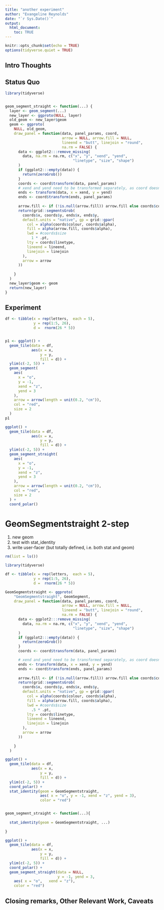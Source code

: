 ```yaml
---
title: "another experiment"
author: "Evangeline Reynolds"
date: "`r Sys.Date()`"
output: 
  html_document:
    toc: TRUE
---
```


```r
knitr::opts_chunk$set(echo = TRUE)
options(tidyverse.quiet = TRUE)
```




## Intro Thoughts


## Status Quo

```r
library(tidyverse)


geom_segment_straight <- function(...) {
  layer <- geom_segment(...)
  new_layer <- ggproto(NULL, layer)
  old_geom <- new_layer$geom
  geom <- ggproto(
    NULL, old_geom,
    draw_panel = function(data, panel_params, coord, 
                          arrow = NULL, arrow.fill = NULL,
                          lineend = "butt", linejoin = "round",
                          na.rm = FALSE) {
      data <- ggplot2:::remove_missing(
        data, na.rm = na.rm, c("x", "y", "xend", "yend", 
                               "linetype", "size", "shape")
      )
      if (ggplot2:::empty(data)) {
        return(zeroGrob())
      }
      coords <- coord$transform(data, panel_params)
      # xend and yend need to be transformed separately, as coord doesn't understand
      ends <- transform(data, x = xend, y = yend)
      ends <- coord$transform(ends, panel_params)
      
      arrow.fill <- if (!is.null(arrow.fill)) arrow.fill else coords$colour
      return(grid::segmentsGrob(
        coords$x, coords$y, ends$x, ends$y,
        default.units = "native", gp = grid::gpar(
          col = alpha(coords$colour, coords$alpha),
          fill = alpha(arrow.fill, coords$alpha),
          lwd = #coords$size
            1 * .pt,
          lty = coords$linetype,
          lineend = lineend,
          linejoin = linejoin
        ),
        arrow = arrow
      ))
      
    }
  )
  new_layer$geom <- geom
  return(new_layer)
}

```

## Experiment

```r
df <- tibble(x = rep(letters,  each = 5),
             y = rep(1:5, 26),
             d =  rnorm(26 * 5))


p1 <- ggplot() +
  geom_tile(data = df,
            aes(x = x,
                y = y,
                fill = d)) +
  ylim(c(-2, 5)) +
  geom_segment(
    aes(
      x = "o",
      y = -1,
      xend = "z",
      yend = 3
    ),
    arrow = arrow(length = unit(0.2, "cm")),
    col = "red",
    size = 2
  ) 
p1

ggplot() +
  geom_tile(data = df,
            aes(x = x,
                y = y,
                fill = d)) +
  ylim(c(-2, 5)) +
  geom_segment_straight(
    aes(
      x = "o",
      y = -1,
      xend = "z",
      yend = 3
    ),
    arrow = arrow(length = unit(0.2, "cm")),
    col = "red",
    size = 2
  ) + 
  coord_polar()

```


# GeomSegmentstraight 2-step

1. new geom
2. test with stat_identity
3. write user-facer (but totally defined, i.e. both stat and geom)

```r
rm(list = ls())

library(tidyverse)

df <- tibble(x = rep(letters,  each = 5),
             y = rep(1:5, 26),
             d =  rnorm(26 * 5))

GeomSegmentstraight <- ggproto(
    "GeomSegmentstraight", GeomSegment,
    draw_panel = function(data, panel_params, coord, 
                          arrow = NULL, arrow.fill = NULL,
                          lineend = "butt", linejoin = "round",
                          na.rm = FALSE) {
      data <- ggplot2:::remove_missing(
        data, na.rm = na.rm, c("x", "y", "xend", "yend", 
                               "linetype", "size", "shape")
      )
      if (ggplot2:::empty(data)) {
        return(zeroGrob())
      }
      coords <- coord$transform(data, panel_params)

      # xend and yend need to be transformed separately, as coord doesn't understand
      ends <- transform(data, x = xend, y = yend)
      ends <- coord$transform(ends, panel_params)
      
      arrow.fill <- if (!is.null(arrow.fill)) arrow.fill else coords$colour
      return(grid::segmentsGrob(
        coords$x, coords$y, ends$x, ends$y,
        default.units = "native", gp = grid::gpar(
          col = alpha(coords$colour, coords$alpha),
          fill = alpha(arrow.fill, coords$alpha),
          lwd = #coords$size
            .5 * .pt,
          lty = coords$linetype,
          lineend = lineend,
          linejoin = linejoin
        ),
        arrow = arrow
      ))
      
    }
  )

ggplot() +
  geom_tile(data = df,
            aes(x = x,
                y = y,
                fill = d)) +
  ylim(c(-2, 5)) +
  coord_polar() +
  stat_identity(geom = GeomSegmentstraight, 
                aes( x = "o", y = -1, xend = "z", yend = 3),
                color = "red")


geom_segment_straight <- function(...){
  
  stat_identity(geom = GeomSegmentstraight, ...)
  
}

ggplot() +
  geom_tile(data = df,
            aes(x = x,
                y = y,
                fill = d)) +
  ylim(c(-2, 5)) +
  coord_polar() +
  geom_segment_straight(data = NULL, 
                        y = -1, yend = 3,
    aes( x = "o",   xend = "z"),
    color = "red")


```


## Closing remarks, Other Relevant Work, Caveats
